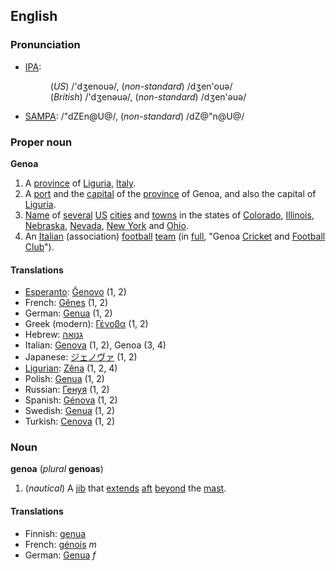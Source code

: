 ==English==
===Pronunciation===
*[[IPA]]:
*:(''US'') /'dʒenouə/, (''non-standard'') /dʒen'ouə/
*:(''British'') /'dʒenəuə/, (''non-standard'') /dʒen'əuə/
*[[SAMPA]]: /"dZEn@U@/, (''non-standard'') /dZ@"n@U@/

===Proper noun===
'''Genoa'''

#A [[province]] of [[Liguria]], [[Italy]].
#A [[port]] and the [[capital]] of the [[province]] of Genoa, and also the capital of [[Liguria]].
#[[Name]] of [[several]] [[US]] [[city|cities]] and [[town]]s in the states of [[Colorado]], [[Illinois]], [[Nebraska]], [[Nevada]], [[New York]]  and [[Ohio]].
#An [[Italian]] (association) [[football]] [[team]] (in [[full]], "Genoa [[Cricket]] and [[Football]] [[Club]]").

====Translations====
*[[Esperanto]]: [[Ĝenovo]] (1, 2)
*French: [[Gênes]] (1, 2)
*German: [[Genua]] (1, 2)
*Greek (modern): [[Γένοβα]] (1, 2)
*Hebrew: [[גנואה]]   
*Italian: [[Genova]] (1, 2), Genoa (3, 4)
*Japanese: [[ジェノヴァ]] (1, 2)
*[[Ligurian]]: [[Zêna]] (1, 2, 4)
*Polish: [[Genua]] (1, 2)
*Russian: [[Генуя]] (1, 2)
*Spanish: [[Génova]] (1, 2)
*Swedish: [[Genua]] (1, 2)
*Turkish: [[Cenova]] (1, 2)

===Noun===
'''genoa''' (''plural'' '''genoas''')

#(''nautical'') A [[jib]] that [[extend]]s [[aft]] [[beyond]] the [[mast]].

====Translations====

*Finnish: [[genua]]
*French: [[génois]] ''m''
*German: [[Genua]] ''f''